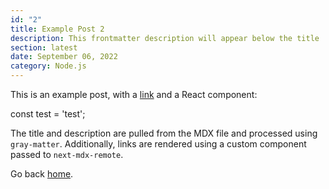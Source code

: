 ```yaml
---
id: "2"
title: Example Post 2
description: This frontmatter description will appear below the title
section: latest
date: September 06, 2022
category: Node.js
---
```


This is an example post, with a [link](https://nextjs.org) and a React component:

<CodeHighlighter language='javascript'>
const test = 'test';
</CodeHighlighter>

The title and description are pulled from the MDX file and processed using `gray-matter`. Additionally, links are rendered using a custom component passed to `next-mdx-remote`.

Go back [home](/).
